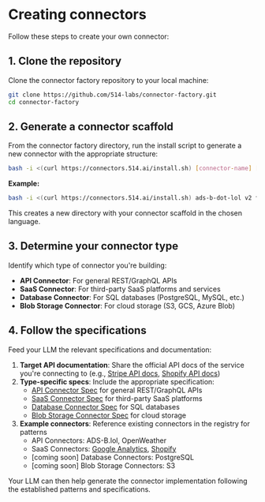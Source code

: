 # Creating connectors

Follow these steps to create your own connector:

## 1. Clone the repository

Clone the connector factory repository to your local machine:

```bash
git clone https://github.com/514-labs/connector-factory.git
cd connector-factory
```

## 2. Generate a connector scaffold

From the connector factory directory, run the install script to generate a new connector with the appropriate structure:

```bash
bash -i <(curl https://connectors.514.ai/install.sh) [connector-name] [version] [author] [language]
```

**Example:**
```bash
bash -i <(curl https://connectors.514.ai/install.sh) ads-b-dot-lol v2 fiveonefour typescript
```

This creates a new directory with your connector scaffold in the chosen language.

## 3. Determine your connector type

Identify which type of connector you're building:

- **API Connector**: For general REST/GraphQL APIs
- **SaaS Connector**: For third-party SaaS platforms and services
- **Database Connector**: For SQL databases (PostgreSQL, MySQL, etc.)
- **Blob Storage Connector**: For cloud storage (S3, GCS, Azure Blob)

## 4. Follow the specifications

Feed your LLM the relevant specifications and documentation:

1. **Target API documentation**: Share the official API docs of the service you're connecting to (e.g., [Stripe API docs](https://stripe.com/docs/api), [Shopify API docs](https://shopify.dev/docs/api))
2. **Type-specific specs**: Include the appropriate specification:
   - [API Connector Spec](/docs/specifications) for general REST/GraphQL APIs
   - [SaaS Connector Spec](/docs/specifications) for third-party SaaS platforms
   - [Database Connector Spec](/docs/specifications) for SQL databases  
   - [Blob Storage Connector Spec](/docs/specifications) for cloud storage
3. **Example connectors**: Reference existing connectors in the registry for patterns
   - API Connectors: ADS-B.lol, OpenWeather
   - SaaS Connectors: [Google Analytics](/connector-registry/google-analytics/v4/fiveonefour/typescript/README.md), [Shopify](/connector-registry/shopify/v2025-01/fiveonefour/typescript/README.md)
   - [coming soon] Database Connectors: PostgreSQL
   - [coming soon] Blob Storage Connectors: S3

Your LLM can then help generate the connector implementation following the established patterns and specifications.